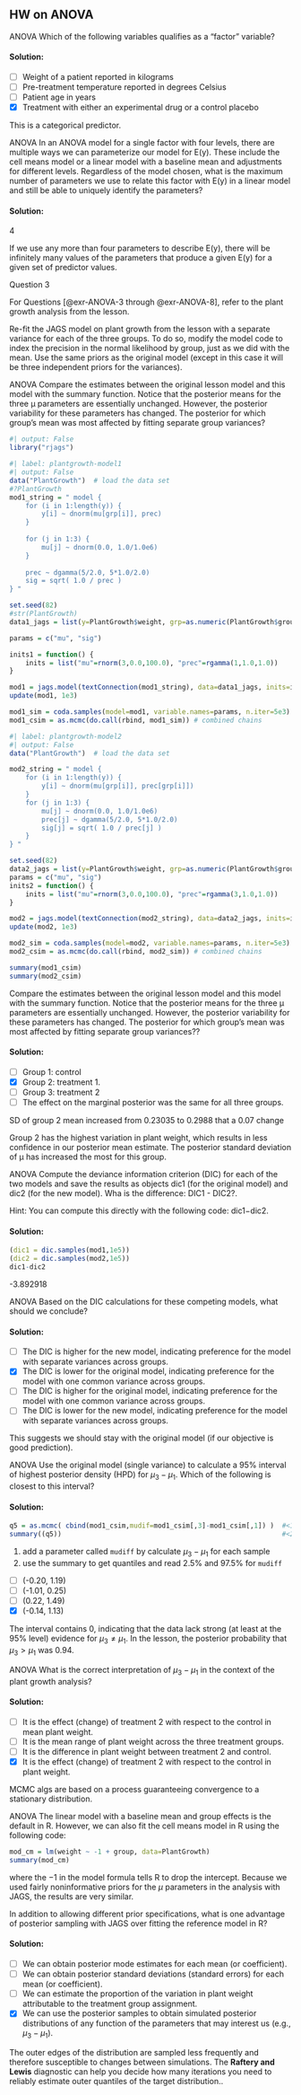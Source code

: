 ## HW on ANOVA

::: {#exr-ANOVA-1}
[ANOVA]{.column-margin} Which of the following variables qualifies as a "factor" variable?
:::

::: {.solution .callout-tip collapse="true"}
#### Solution:

-   [ ] Weight of a patient reported in kilograms
-   [ ] Pre-treatment temperature reported in degrees Celsius
-   [ ] Patient age in years
-   [x] Treatment with either an experimental drug or a control placebo

This is a categorical predictor.
:::

::: {#exr-ANOVA-2}
[ANOVA]{.column-margin} In an ANOVA model for a single factor with four levels, there are multiple ways we can parameterize our model for E(y). These include the cell means model or a linear model with a baseline mean and adjustments for different levels. Regardless of the model chosen, what is the maximum number of parameters we use to relate this factor with E(y) in a linear model and still be able to uniquely identify the parameters?
:::

::: {.solution .callout-tip collapse="true"}
#### Solution:

4

If we use any more than four parameters to describe E(y), there will be infinitely many values of the parameters that produce a given E(y) for a given set of predictor values.
:::

Question 3

For Questions [@exr-ANOVA-3 through @exr-ANOVA-8], refer to the plant growth analysis from the lesson.

Re-fit the JAGS model on plant growth from the lesson with a separate variance for each of the three groups. To do so, modify the model code to index the precision in the normal likelihood by group, just as we did with the mean. Use the same priors as the original model (except in this case it will be three independent priors for the variances).

::: {#exr-ANOVA-3}
[ANOVA]{.column-margin} Compare the estimates between the original lesson model and this model with the summary function. Notice that the posterior means for the three μ parameters are essentially unchanged. However, the posterior variability for these parameters has changed. The posterior for which group's mean was most affected by fitting separate group variances?

```r
#| output: False
library("rjags")
```

```r
#| label: plantgrowth-model1
#| output: False
data("PlantGrowth")  # load the data set
#?PlantGrowth
mod1_string = " model {
    for (i in 1:length(y)) {
        y[i] ~ dnorm(mu[grp[i]], prec)
    }
    
    for (j in 1:3) {
        mu[j] ~ dnorm(0.0, 1.0/1.0e6)
    }
    
    prec ~ dgamma(5/2.0, 5*1.0/2.0)
    sig = sqrt( 1.0 / prec )
} "

set.seed(82)
#str(PlantGrowth)
data1_jags = list(y=PlantGrowth$weight, grp=as.numeric(PlantGrowth$group))

params = c("mu", "sig")

inits1 = function() {
    inits = list("mu"=rnorm(3,0.0,100.0), "prec"=rgamma(1,1.0,1.0))
}

mod1 = jags.model(textConnection(mod1_string), data=data1_jags, inits=inits1, n.chains=3)
update(mod1, 1e3)

mod1_sim = coda.samples(model=mod1, variable.names=params, n.iter=5e3)
mod1_csim = as.mcmc(do.call(rbind, mod1_sim)) # combined chains
```

```r
#| label: plantgrowth-model2
#| output: False
data("PlantGrowth")  # load the data set

mod2_string = " model {
    for (i in 1:length(y)) {
        y[i] ~ dnorm(mu[grp[i]], prec[grp[i]])
    }
    for (j in 1:3) {
        mu[j] ~ dnorm(0.0, 1.0/1.0e6)
        prec[j] ~ dgamma(5/2.0, 5*1.0/2.0)
        sig[j] = sqrt( 1.0 / prec[j] )
    }
} "

set.seed(82)
data2_jags = list(y=PlantGrowth$weight, grp=as.numeric(PlantGrowth$group))
params = c("mu", "sig")
inits2 = function() {
    inits = list("mu"=rnorm(3,0.0,100.0), "prec"=rgamma(3,1.0,1.0))
}

mod2 = jags.model(textConnection(mod2_string), data=data2_jags, inits=inits2, n.chains=3)
update(mod2, 1e3)

mod2_sim = coda.samples(model=mod2, variable.names=params, n.iter=5e3)
mod2_csim = as.mcmc(do.call(rbind, mod2_sim)) # combined chains
```

```r
summary(mod1_csim)
summary(mod2_csim)
```

Compare the estimates between the original lesson model and this model with the summary function. Notice that the posterior means for the three μ parameters are essentially unchanged. However, the posterior variability for these parameters has changed. The posterior for which group's mean was most affected by fitting separate group variances??
:::

::: {.solution .callout-tip collapse="true"}
#### Solution:

-   [ ] Group 1: control
-   [x] Group 2: treatment 1.
-   [ ] Group 3: treatment 2
-   [ ] The effect on the marginal posterior was the same for all three groups.

SD of group 2 mean increased from 0.23035 to 0.2988 that a 0.07 change

Group 2 has the highest variation in plant weight, which results in less confidence in our posterior mean estimate. The posterior standard deviation of μ has increased the most for this group.
:::

::: {#exr-ANOVA-4}
[ANOVA]{.column-margin} Compute the deviance information criterion (DIC) for each of the two models and save the results as objects dic1 (for the original model) and dic2 (for the new model). Wha is the difference: DIC1 - DIC2?.

Hint: You can compute this directly with the following code: dic1−dic2.
:::

::: {.solution .callout-tip collapse="true"}
#### Solution:

```r
(dic1 = dic.samples(mod1,1e5))
(dic2 = dic.samples(mod2,1e5))
dic1-dic2
```

-3.892918
:::

::: {#exr-ANOVA-5}
[ANOVA]{.column-margin} Based on the DIC calculations for these competing models, what should we conclude?
:::

::: {.solution .callout-tip collapse="true"}
#### Solution:

-   [ ] The DIC is higher for the new model, indicating preference for the model with separate variances across groups.
-   [x] The DIC is lower for the original model, indicating preference for the model with one common variance across groups.
-   [ ] The DIC is higher for the original model, indicating preference for the model with one common variance across groups.
-   [ ] The DIC is lower for the new model, indicating preference for the model with separate variances across groups.

This suggests we should stay with the original model (if our objective is good prediction).
:::

::: {#exr-ANOVA-6}
[ANOVA]{.column-margin} Use the original model (single variance) to calculate a 95% interval of highest posterior density (HPD) for $\mu_3−\mu_1$. Which of the following is closest to this interval?
:::

::: {.solution .callout-tip collapse="true"}
#### Solution:

```r
q5 = as.mcmc( cbind(mod1_csim,mudif=mod1_csim[,3]-mod1_csim[,1]) )  #<1>
summary((q5))                                                       #<2>
```

1.  add a parameter called `mudiff` by calculate $\mu_3-\mu_1$ for each sample
2.  use the summary to get quantiles and read 2.5% and 97.5% for `mudiff`

-   [ ] (-0.20, 1.19)
-   [ ] (-1.01, 0.25)
-   [ ] (0.22, 1.49)
-   [x] (-0.14, 1.13)

The interval contains 0, indicating that the data lack strong (at least at the 95% level) evidence for $\mu_3\ne\mu_1$. In the lesson, the posterior probability that $\mu_3>\mu_1$ was 0.94.
:::

::: {#exr-ANOVA-7}
[ANOVA]{.column-margin} What is the correct interpretation of $\mu_3−\mu_1$ in the context of the plant growth analysis?
:::

::: {.solution .callout-tip collapse="true"}
#### Solution:

-   [ ] It is the effect (change) of treatment 2 with respect to the control in mean plant weight.
-   [ ] It is the mean range of plant weight across the three treatment groups.
-   [ ] It is the difference in plant weight between treatment 2 and control.
-   [x] It is the effect (change) of treatment 2 with respect to the control in plant weight.

MCMC algs are based on a process guaranteeing convergence to a stationary distribution.
:::

::: {#exr-ANOVA-8}
[ANOVA]{.column-margin} The linear model with a baseline mean and group effects is the default in R. However, we can also fit the cell means model in R using the following code:

```r
mod_cm = lm(weight ~ -1 + group, data=PlantGrowth)
summary(mod_cm)
```

where the −1 in the model formula tells R to drop the intercept. Because we used fairly noninformative priors for the $μ$ parameters in the analysis with JAGS, the results are very similar.

In addition to allowing different prior specifications, what is one advantage of posterior sampling with JAGS over fitting the reference model in R?
:::

::: {.solution .callout-tip collapse="true"}
#### Solution:

-   [ ] We can obtain posterior mode estimates for each mean (or coefficient).
-   [ ] We can obtain posterior standard deviations (standard errors) for each mean (or coefficient).
-   [ ] We can estimate the proportion of the variation in plant weight attributable to the treatment group assignment.
-   [x] We can use the posterior samples to obtain simulated posterior distributions of any function of the parameters that may interest us (e.g., $μ_3−μ_1$).

The outer edges of the distribution are sampled less frequently and therefore susceptible to changes between simulations. The **Raftery and Lewis** diagnostic can help you decide how many iterations you need to reliably estimate outer quantiles of the target distribution..
:::
